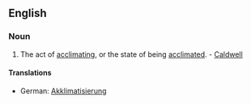 ==English==

===Noun===
{{en-noun|-}}

# {{rare}} The act of [[acclimating]], or the state of being [[acclimated]]. - [[Caldwell]]

====Translations====
{{trans-top|act of acclimating}}
* German: [[Akklimatisierung]] {{f}}
{{trans-mid}}
{{trans-bottom}}